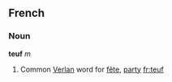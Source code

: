==French==
===Noun===
'''teuf''' ''m''

#{{frslang}} Common [[Verlan]] word for [[fête]], [[party]] [[fr:teuf]]